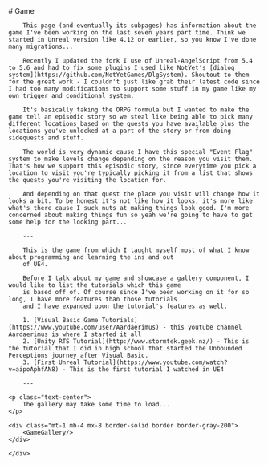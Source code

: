 
<main class="m-6">
    <div class="m-2 mdx-content">
        # Game
    
        This page (and eventually its subpages) has information about the game I've been working on the last seven years part time. Think we started in Unreal version like 4.12 or earlier, so you know I've done many migrations...

        Recently I updated the fork I use of Unreal-AngelScript from 5.4 to 5.6 and had to fix some plugins I used like NotYet's [dialog system](https://github.com/NotYetGames/DlgSystem). Shoutout to them for the great work - I couldn't just like grab their latest code since I had too many modifications to support some stuff in my game like my own trigger and conditional system.

        It's basically taking the ORPG formula but I wanted to make the game tell an episodic story so we steal like being able to pick many different locations based on the quests you have available plus the locations you've unlocked at a part of the story or from doing sidequests and stuff.

        The world is very dynamic cause I have this special "Event Flag" system to make levels change depending on the reason you visit them. That's how we support this episodic story, since everytime you pick a location to visit you're typically picking it from a list that shows the quests you're visiting the location for.

        And depending on that quest the place you visit will change how it looks a bit. To be honest it's not like how it looks, it's more like what's there cause I suck nuts at making things look good. I'm more concerned about making things fun so yeah we're going to have to get some help for the looking part...

        ---

        This is the game from which I taught myself most of what I know about programming and learning the ins and out
        of UE4.

        Before I talk about my game and showcase a gallery component, I would like to list the tutorials which this game
        is based off of. Of course since I've been working on it for so long, I have more features than those tutorials
        and I have expanded upon the tutorial's features as well.

        1. [Visual Basic Game Tutorials](https://www.youtube.com/user/Aardaerimus) - this youtube channel Aardaerimus is where I started it all
        2. [Unity RTS Tutorial](http://www.stormtek.geek.nz/) - This is the tutorial that I did in high school that started the Unbounded Perceptions journey after Visual Basic.
        3. [First Unreal Tutorial](https://www.youtube.com/watch?v=aipoAphfAN8) - This is the first tutorial I watched in UE4

        ---

    <p class="text-center">
        The gallery may take some time to load...
    </p>

    <div class="mt-1 mb-4 mx-8 border-solid border border-gray-200">
        <GameGallery/>
    </div>

    </div>

</main>
